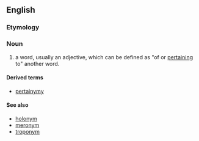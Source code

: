 ==English==

===Etymology===
{{suffix|pertain|nym|lang=en}}

===Noun===
{{en-noun}}

# {{label|en|computational linguistics}} a word, usually an adjective, which can be defined as "of or [[pertain]]ing to" another word.

====Derived terms====
* [[pertainymy]]

====See also====
* [[holonym]]
* [[meronym]]
* [[troponym]]